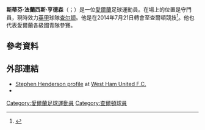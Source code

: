 {{noteTA
|G1=Football
|G2=FAcup
|1=zh-hans:亨德森;zh-hk:軒達臣;zh-tw:亨德森;
|2=zh-hans:斯蒂芬;zh-hk:史提芬;zh-tw:史蒂芬;
}}
{{Infobox football biography
| name = 史蒂芬·亨德森<br/>Stephen Henderson
| image = Stephen Henderson 2016.jpg
| image_size = 
| caption = 
| fullname = Stephen Francis Henderson<ref>{{cite web |url=https://www.premierleague.com/news/1335777 |title=2019/20 Premier League squads confirmed |publisher=Premier League |date=3 September 2019 |access-date=3 September 2019 |archive-date=2019-09-03 |archive-url=https://web.archive.org/web/20190903201046/https://www.premierleague.com/news/1335777 |dead-url=no }}</ref>
| birth_date = {{birth date and age|1988|5|2|df=y}}<ref name=Hugman1011>{{cite book |editor-first=Barry J. |editor-last=Hugman |title=The PFA Footballers' Who's Who 2010–11 |year=2010 |publisher=Mainstream Publishing |location=Edinburgh |isbn=978-1-84596-601-0 |page=194}}</ref>
| birth_place =[[愛爾蘭|愛爾蘭]][[都柏林|都柏林]]
| height = {{height|ft=6|in=2}}<ref name=Hugman1011/>
| position = [[守門員_(足球)|守門員]]
| currentclub = [[查尔顿竞技足球俱乐部|查尔顿]]
| clubnumber = 30
| youthyears1 = {{0|0000}}–2005
| youthclubs1 = {{link-en|貝爾維第足球俱樂部|Belvedere F.C.|貝爾維第}}
| youthyears2 = 2005–2006
| youthclubs2 = [[阿士東維拉足球會|阿士東維拉]]
| years1 = 2006–2007
| clubs1 = [[阿士東維拉足球會|阿士東維拉]]
| caps1 = 0
| goals1 = 0
| years2 = 2007–2011
| clubs2 = [[布里斯托尔城足球俱乐部|布里斯托尔城]]
| caps2 = 5
| goals2 = 0
| years3 = 2007
| clubs3 = → [[約克城足球會|約克城]]
| caps3 = 7
| goals3 = 0
| years4 = 2008
| clubs4 = → [[韋茅夫足球會|韋茅夫]]
| caps4 = 16
| goals4 = 0
| years5 = 2010
| clubs5 = → [[艾迪索特镇足球俱乐部|艾迪索特镇]]
| caps5 = 8
| goals5 = 0
| years6 = 2010
| clubs6 = → [[约维尔足球俱乐部|约维尔]]
| caps6 = 8
| goals6 = 0
| years7 = 2011
| clubs7 = → [[约维尔足球俱乐部|约维尔]]
| caps7 = 25
| goals7 = 0
| years8 = 2011–2012
| clubs8 = [[朴茨茅斯足球俱乐部|朴茨茅斯]]
| caps8 = 25
| goals8 = 0
| years9 = 2012
| clubs9 = → [[西汉姆联足球俱乐部|西汉姆联]]
| caps9 = 0
| goals9 = 0
| years10 = 2012–2014
| clubs10 = [[西汉姆联足球俱乐部|西汉姆联]]
| caps10 = 0
| goals10 = 0
| years11 = 2012–2013
| clubs11 = → [[伊普斯维奇城足球俱乐部|伊普斯维奇城]]
| caps11 = 16
| goals11 = 0
| years12 = 2013
| clubs12 = → [[伊普斯维奇城足球俱乐部|伊普斯维奇城]]
| caps12 = 8
| goals12 = 0
| years13 = 2013
| clubs13 = → [[伯恩茅斯足球俱乐部|伯恩茅斯]]
| caps13 = 2
| goals13 = 0
| years14 = 2014–2016
| clubs14 = [[查尔顿竞技足球俱乐部|查尔顿竞技]]
| caps14 = 53
| goals14 = 0
| years15 = 2016–2019
| clubs15 = [[诺丁汉森林足球俱乐部|诺丁汉森林]]
| caps15 = 12
| goals15 = 0
| years16 = 2018
| clubs16 = → [[朴茨茅斯足球俱乐部|朴茨茅斯]]
| caps16 = 1
| goals16 = 0
| years17 = 2018
| clubs17 = → [[韦康比流浪者足球俱乐部|韦康比]]
| caps17 = 3
| goals17 = 0
| years18 = 2019–2021
| clubs18 = [[水晶宫足球俱乐部|水晶宫]]
| caps18 = 0
| goals18 = 0
| years19 = 2021–
| clubs19 = [[查尔顿竞技足球俱乐部|查尔顿]]
| caps19 = 0
| goals19 = 0
| nationalyears1 = 
| nationalteam1 = 愛爾蘭U16
| nationalcaps1 = 
| nationalgoals1 = 
| nationalyears2 = 2004–2005
| nationalteam2 = 愛爾蘭U17
| nationalcaps2 = 6
| nationalgoals2 = 0
| nationalyears3 = 2005–2007
| nationalteam3 = 愛爾蘭U19
| nationalcaps3 = 16
| nationalgoals3 = 0
| nationalyears4 = 2007–2010
| nationalteam4 = [[愛爾蘭21歲以下國家足球隊|愛爾蘭U21]]
| nationalcaps4 = 8
| nationalgoals4 = 0
| club-update = 10:10, 1 July 2021 (UTC)
| nationalteam-update = 
}}
'''斯蒂芬·法蘭西斯·亨德森'''（{{lang-en|Stephen Francis Henderson}}；{{bd|1988年|5月2日}}）是一位[[愛爾蘭|愛爾蘭]]足球運動員。在場上的位置是守門員，現時效力[[英格蘭足球甲級聯賽|英甲]]球隊[[查尔顿竞技足球俱乐部|查尔顿]]。他是在2014年7月21日轉會至查爾頓競技<ref>{{cite news |title=Charlton sign goalkeeper Stephen Henderson |url=http://www.cafc.co.uk/news/article/20140721-henderson-signs-1770972.aspx |publisher=Charlton Athletic F.C |date=21 July 2014 |accessdate=24 July 2014 |deadurl=yes |archiveurl=https://web.archive.org/web/20140721212248/http://www.cafc.co.uk/news/article/20140721-henderson-signs-1770972.aspx |archivedate=2014年7月21日 }}</ref>。他也代表愛爾蘭各級國青隊參賽。

==參考資料==
{{Reflist}}

==外部連結==
{{Commons category|Stephen Henderson (footballer born 1988)}}
*[https://web.archive.org/web/20130930100939/http://www.whufc.com/articles/stephen-henderson-west-ham_2228487_40002 Stephen Henderson profile] at [[West_Ham_United_F.C.|West Ham United F.C.]]
*{{soccerbase|46543}}

{{DEFAULTSORT:Henderson, Stephen}}
[[Category:愛爾蘭足球運動員|Category:愛爾蘭足球運動員]]
[[Category:查爾頓球員|Category:查爾頓球員]]